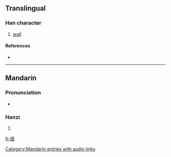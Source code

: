 {{see|墻|牆}}
==Translingual==

===Han character===
{{Han char|rn=32|rad=土|as=11|sn=14|four=|canj=土土金田 (GGCW)}}

# [[wall]]

====References====
* {{Han ref|kx=0238.191|hdz=10479.060|uh=5899|ud=22681}}

----

==Mandarin==

===Pronunciation===
*{{audio|zh-qiáng.ogg|audio}}

===Hanzi===
{{cmn-hanzi|tra=[[墻]], [[牆]]|pin=[[qiáng]] ([[qiang2]])|wg=ch'iang<sup>2</sup>}}

# {{defn|Mandarin}}

[[Category:Mandarin entries with audio links]]
[[fr:墙]]